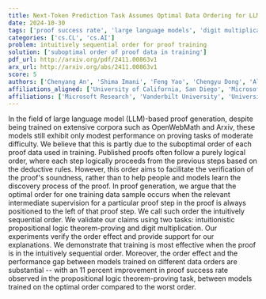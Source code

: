 ```yaml
---
title: Next-Token Prediction Task Assumes Optimal Data Ordering for LLM   Training in Proof Generation
date: 2024-10-30
tags: ['proof success rate', 'large language models', 'digit multiplication', 'data ordering', 'proof generation', 'training performance', 'intuitionistic propositional logic', 'order effect']
categories: ['cs.CL', 'cs.AI']
problem: intuitively sequential order for proof training
solution: ['suboptimal order of proof data in training']
pdf_url: http://arxiv.org/pdf/2411.00863v1
arx_url: http://arxiv.org/abs/2411.00863v1
score: 5
authors: ['Chenyang An', 'Shima Imani', 'Feng Yao', 'Chengyu Dong', 'Ali Abbasi', 'Harsh Shrivastava', 'Samuel Buss', 'Jingbo Shang', 'Gayathri Mahalingam', 'Pramod Sharma', 'Maurice Diesendruck']
affiliations_aligned: ['University of California, San Diego', 'Microsoft Research', 'University of California, San Diego', 'University of California, San Diego', 'Vanderbilt University', 'Microsoft Research', 'University of California, San Diego', 'University of California, San Diego', 'Microsoft Research', 'Microsoft Research', 'Microsoft Research']
affiliations: ['Microsoft Research', 'Vanderbilt University', 'University of California, San Diego']
---
```



In the field of large language model (LLM)-based proof generation, despite being trained on extensive corpora such as OpenWebMath and Arxiv, these models still exhibit only modest performance on proving tasks of moderate difficulty. We believe that this is partly due to the suboptimal order of each proof data used in training. Published proofs often follow a purely logical order, where each step logically proceeds from the previous steps based on the deductive rules. However, this order aims to facilitate the verification of the proof's soundness, rather than to help people and models learn the discovery process of the proof. In proof generation, we argue that the optimal order for one training data sample occurs when the relevant intermediate supervision for a particular proof step in the proof is always positioned to the left of that proof step. We call such order the intuitively sequential order. We validate our claims using two tasks: intuitionistic propositional logic theorem-proving and digit multiplication. Our experiments verify the order effect and provide support for our explanations. We demonstrate that training is most effective when the proof is in the intuitively sequential order. Moreover, the order effect and the performance gap between models trained on different data orders are substantial -- with an 11 percent improvement in proof success rate observed in the propositional logic theorem-proving task, between models trained on the optimal order compared to the worst order.